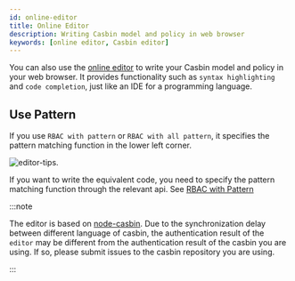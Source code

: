 ```yaml
---
id: online-editor
title: Online Editor
description: Writing Casbin model and policy in web browser
keywords: [online editor, Casbin editor]
---
```


You can also use the [online editor](/editor) to write your Casbin model and policy in your web browser. It provides functionality such as ``syntax highlighting`` and ``code completion``, just like an IDE for a programming language.

## Use Pattern
If you use ``RBAC with pattern`` or ``RBAC with all pattern``, it specifies the pattern matching function in the lower left corner.

![editor-tips](/img/editor-tips.png). 

If you want to write the equivalent code, you need to specify the pattern matching function through the relevant api. See [RBAC with Pattern](/docs/rbac-with-pattern)

:::note

The editor is based on [node-casbin](https://github.com/casbin/node-casbin). Due to the synchronization delay between different language of casbin, the authentication result of the ``editor`` may be different from the authentication result of the casbin you are using. If so, please submit issues to the casbin repository you are using.

:::